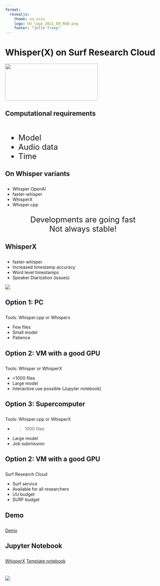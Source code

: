 ```yaml
--- 
format: 
  revealjs:
    theme: uu.scss
    logo: UU_logo_2021_EN_RGB.png
    footer: "Jelle Treep"
---
```


# Whisper(X) on Surf Research Cloud {data-background-color="#FFCD00"}

![](UU_logo_2021_EN_RGB.png){.absolute bottom=320 left=-240 width="300" height="120"}


## Computational requirements
::: {style="text-align: left; font-size: 1.8em; margin-top: 2em"}
- Model
- Audio data
- Time
:::

## On Whisper variants
::: {style="text-align: left; margin-top: 2em"}
- Whisper OpenAI
- faster-whisper
- WhisperX
- Whisper.cpp
:::
::: {style="text-align: center; font-size: 1.8em"}
Developments are going fast  
Not always stable!
:::

## WhisperX
::: {style="text-align: left; margin-top: 2em"}
- faster-whisper
- Increased timestamp accuracy
- Word level timestamps
- Speaker Diarization (issues)

![](images/whisperx.png)
:::


## Option 1: PC
::: {style="text-align: left; margin-top: 2em"}
Tools: Whisper.cpp or Whisperx

- Few files
- Small model
- Patience
:::

## Option 2: VM with a good GPU
::: {style="text-align: left; margin-top: 2em"}
Tools: Whisper or WhisperX

- <1000 files
- Large model
- Interactive use possible (Jupyter notebook)

:::
## Option 3: Supercomputer
::: {style="text-align: left; margin-top: 2em"}
Tools: Whisper.cpp or WhisperX

- >1000 files
- Large model
- Job submission

:::


## Option 2: VM with a good GPU
::: {style="text-align: left; margin-top: 2em"}
Surf Research Cloud

- Surf service
- Available for all researchers
- UU budget
- SURF budget

:::

## Demo
::: {style="text-align: left; margin-top: 2em"}

[Demo](https://portal.live.surfresearchcloud.nl/)

:::


## Jupyter Notebook

::: {style="text-align: left; margin-top: 2em"}

[WhisperX](https://github.com/m-bain/whisperX)
[Template notebook](https://github.com/UtrechtUniversity/researchcloud-items/blob/main/playbooks/roles/whisper/files/whisper_template.ipynb)

:::

# {data-background-color="#FFCD00"}

![](UU_logo_2021_EN_RGB_payoff.png)